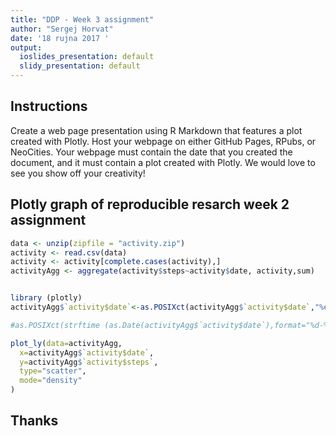 ```yaml
---
title: "DDP - Week 3 assignment"
author: "Sergej Horvat"
date: '18 rujna 2017 '
output:
  ioslides_presentation: default
  slidy_presentation: default
---
```



## Instructions
Create a web page presentation using R Markdown that features a plot created with Plotly. Host your webpage on either GitHub Pages, RPubs, or NeoCities. Your webpage must contain the date that you created the document, and it must contain a plot created with Plotly. We would love to see you show off your creativity! 

## Plotly graph of reproducible resarch week 2 assignment

```r
data <- unzip(zipfile = "activity.zip")
activity <- read.csv(data)
activity <- activity[complete.cases(activity),] 
activityAgg <- aggregate(activity$steps~activity$date, activity,sum)


library (plotly)
activityAgg$`activity$date`<-as.POSIXct(activityAgg$`activity$date`,"%e/%m/%y")

#as.POSIXct(strftime (as.Date(activityAgg$`activity$date`),format="%d-%m-%y"))
```

```r
plot_ly(data=activityAgg,
  x=activityAgg$`activity$date`,
  y=activityAgg$`activity$steps`,
  type="scatter",
  mode="density"
)
```


## Thanks
